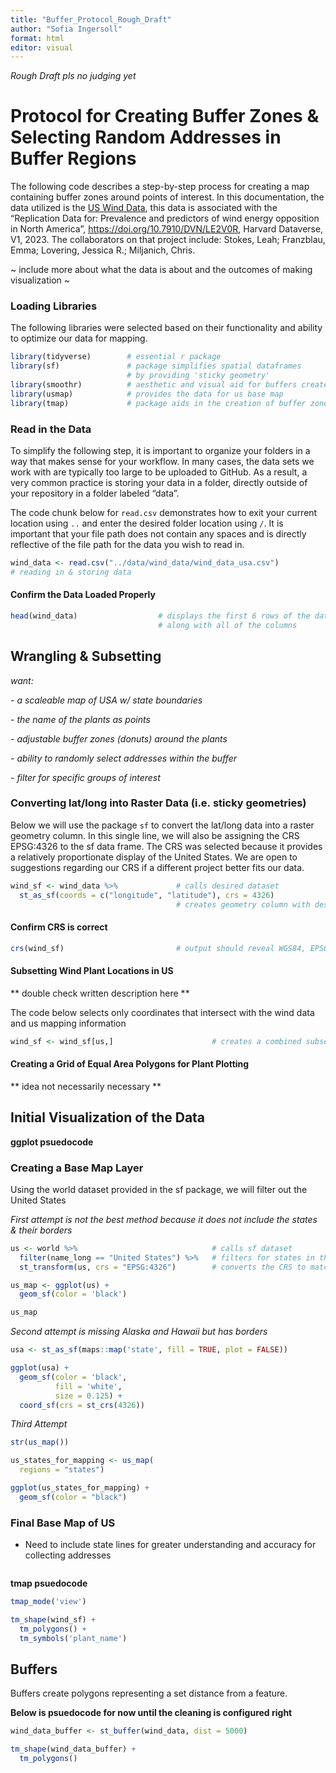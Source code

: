 ```yaml
---
title: "Buffer_Protocol_Rough_Draft"
author: "Sofia Ingersoll"
format: html
editor: visual
---
```


*Rough Draft pls no judging yet*

# Protocol for Creating Buffer Zones & Selecting Random Addresses in Buffer Regions

The following code describes a step-by-step process for creating a map containing buffer zones around points of interest. In this documentation, the data utilized is the [US Wind Data](https://dataverse.harvard.edu/file.xhtml?fileId=7339850&version=1.0), this data is associated with the "Replication Data for: Prevalence and predictors of wind energy opposition in North America", <https://doi.org/10.7910/DVN/LE2V0R>, Harvard Dataverse, V1, 2023. The collaborators on that project include: Stokes, Leah; Franzblau, Emma; Lovering, Jessica R.; Miljanich, Chris.

\~ include more about what the data is about and the outcomes of making visualization \~

### Loading Libraries

The following libraries were selected based on their functionality and ability to optimize our data for mapping.

```r
library(tidyverse)        # essential r package 
library(sf)               # package simplifies spatial dataframes
                          # by providing 'sticky geometry'
library(smoothr)          # aesthetic and visual aid for buffers created
library(usmap)            # provides the data for us base map
library(tmap)             # package aids in the creation of buffer zones
```

### Read in the Data

To simplify the following step, it is important to organize your folders in a way that makes sense for your workflow. In many cases, the data sets we work with are typically too large to be uploaded to GitHub. As a result, a very common practice is storing your data in a folder, directly outside of your repository in a folder labeled "data".

The code chunk below for `read.csv` demonstrates how to exit your current location using `..` and enter the desired folder location using `/`. It is important that your file path does not contain any spaces and is directly reflective of the file path for the data you wish to read in.

```r
wind_data <- read.csv("../data/wind_data/wind_data_usa.csv")  
# reading in & storing data
```

#### Confirm the Data Loaded Properly

```r
head(wind_data)                  # displays the first 6 rows of the data
                                 # along with all of the columns 
```

## Wrangling & Subsetting

*want:*

*- a scaleable map of USA w/ state boundaries*

*- the name of the plants as points*

*- adjustable buffer zones (donuts) around the plants*

*- ability to randomly select addresses within the buffer*

*- filter for specific groups of interest*

### **Converting lat/long into Raster Data (i.e. sticky geometries)**

Below we will use the package `sf` to convert the lat/long data into a raster geometry column. In this single line, we will also be assigning the CRS EPSG:4326 to the sf data frame. The CRS was selected because it provides a relatively proportionate display of the United States. We are open to suggestions regarding our CRS if a different project better fits our data.

```r
wind_sf <- wind_data %>%             # calls desired dataset
  st_as_sf(coords = c("longitude", "latitude"), crs = 4326) 
                                     # creates geometry column with desired crs 
```

#### **Confirm CRS is correct**

```r
crs(wind_sf)                         # output should reveal WGS84, EPSG:4326
```

#### Subsetting Wind Plant Locations in US

\*\* double check written description here \*\*

The code below selects only coordinates that intersect with the wind data and us mapping information

```r
wind_sf <- wind_sf[us,]                      # creates a combined subset of the                                                   wind data and the us}
```

#### Creating a Grid of Equal Area Polygons for Plant Plotting

\*\* idea not necessarily necessary \*\*

## Initial Visualization of the Data

**ggplot psuedocode**

### Creating a Base Map Layer

Using the world dataset provided in the sf package, we will filter out the United States

*First attempt is not the best method because it does not include the states & their borders*

```r
us <- world %>%                              # calls sf dataset
  filter(name_long == "United States") %>%   # filters for states in the US
  st_transform(us, crs = "EPSG:4326")        # converts the CRS to match wind_sf

us_map <- ggplot(us) +
  geom_sf(color = 'black')

us_map
```

*Second attempt is missing Alaska and Hawaii but has borders*

```r
usa <- st_as_sf(maps::map('state', fill = TRUE, plot = FALSE))

ggplot(usa) +
  geom_sf(color = 'black',
          fill = 'white',
          size = 0.125) +
  coord_sf(crs = st_crs(4326))
```

*Third Attempt*

```r
str(us_map())

us_states_for_mapping <- us_map(
  regions = "states")

ggplot(us_states_for_mapping) +
  geom_sf(color = "black")
```

### Final Base Map of US

-   Need to include state lines for greater understanding and accuracy for collecting addresses

```r

```

**tmap psuedocode**

```r
tmap_mode('view')

tm_shape(wind_sf) +
  tm_polygons() +
  tm_symbols('plant_name')
```

## Buffers

Buffers create polygons representing a set distance from a feature.

**Below is psuedocode for now until the cleaning is configured right**

```r
wind_data_buffer <- st_buffer(wind_data, dist = 5000)

tm_shape(wind_data_buffer) +
  tm_polygons()
```
